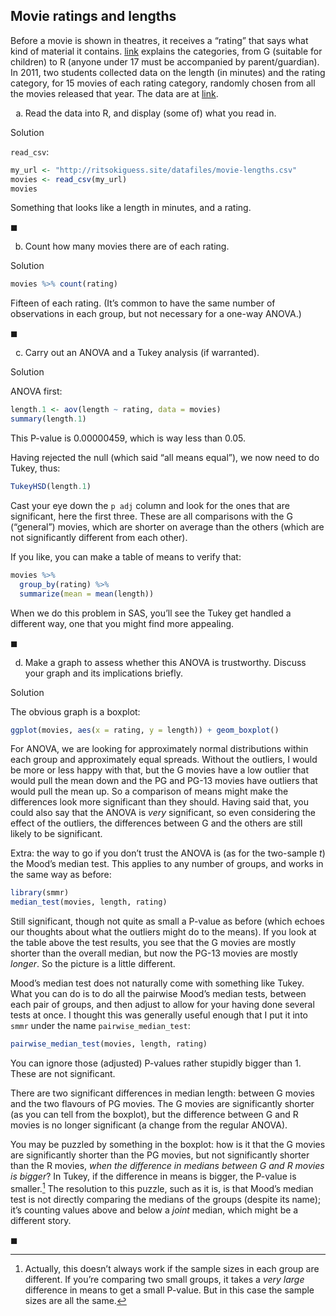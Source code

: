##  Movie ratings and lengths


Before a movie is shown in theatres, it
receives a "rating" that says what kind of material it
contains. [link](https://en.wikipedia.org/wiki/Motion_Picture_Association_of_America_film_rating_system)
explains the categories, from G (suitable for children) to R (anyone
under 17 must be accompanied by parent/guardian). In 2011, two
students collected data on the length (in minutes) and the rating
category, for 15 movies of each rating category, randomly chosen from
all the movies released that year. The data are at
[link](http://ritsokiguess.site/datafiles/movie-lengths.csv).



(a) Read the data into R, and display (some of) what you read in.


Solution


`read_csv`:

```r
my_url <- "http://ritsokiguess.site/datafiles/movie-lengths.csv"
movies <- read_csv(my_url)
movies
```

     

Something that looks like a length in minutes, and a rating.

$\blacksquare$

(b) Count how many movies there are of each rating.


Solution


```r
movies %>% count(rating)
```

       

Fifteen of each rating. (It's common to have the same number of
observations in each group, but not necessary for a one-way ANOVA.)

$\blacksquare$

(c) Carry out an ANOVA and a Tukey
analysis (if warranted).
  


Solution


ANOVA first:

```r
length.1 <- aov(length ~ rating, data = movies)
summary(length.1)
```

 

This P-value is 0.00000459, which is way less than 0.05.

Having rejected the null (which said "all means equal"), we now need to
do Tukey, thus:

```r
TukeyHSD(length.1)
```

 

Cast your eye down the `p adj` column and look for the ones
that are significant, here the first three. These are all comparisons
with the G ("general") movies, which are shorter on average than the
others (which are not significantly different from each other).

If you like, you can make a table of means to verify that:

```r
movies %>%
  group_by(rating) %>%
  summarize(mean = mean(length))
```

 

When we do this problem in SAS, you'll see the Tukey get handled a
different way, one that you might find more appealing.
  
$\blacksquare$

(d) Make a graph to assess whether this ANOVA is
trustworthy. Discuss your graph and its implications briefly.


Solution


The obvious graph is a boxplot:

```r
ggplot(movies, aes(x = rating, y = length)) + geom_boxplot()
```

       

For ANOVA, we are looking for approximately normal distributions
within each group and approximately equal spreads. Without the
outliers, I would be more or less happy with that, but the G movies
have a low outlier that would pull the mean down and the PG and PG-13
movies have outliers that would pull the mean up. So a comparison of
means might make the differences look more significant than they
should. Having said that, you could also say that the ANOVA is
*very* significant, so even considering the effect of the
outliers, the differences between G and the others are still likely to
be significant. 

Extra: the way to go if you don't trust the ANOVA is (as for the
two-sample $t$) the Mood's median test. This applies to any number of
groups, and works in the same way as before:

```r
library(smmr)
median_test(movies, length, rating)
```

 

Still significant, though not quite as small a P-value as before
(which echoes our thoughts about what the outliers might do to the
means). If you look at the table above the test results, you see that
the G movies are mostly shorter than the overall median, but now the
PG-13 movies are mostly *longer*. So the picture is a little
different. 

Mood's median test does not naturally come with something like Tukey.
What you can do is to do all the pairwise Mood's median tests, between
each pair of groups, and then adjust to allow for your having done
several tests at once. I thought this was generally useful enough that
I put it into `smmr` under the name `pairwise_median_test`:

```r
pairwise_median_test(movies, length, rating)
```

 

You can ignore those (adjusted) P-values rather stupidly bigger than
1. These are not significant.

There are two significant differences in median length: between G
movies and the two flavours of PG movies. The G movies are
significantly shorter (as you can tell from the boxplot), but the
difference between G and R movies is no longer significant (a change
from the regular ANOVA). 

You may be puzzled by something in the boxplot: how is it that the G
movies are significantly shorter than the PG movies, but not
significantly shorter than the R movies, *when the difference in
medians between G and R movies is bigger*? In Tukey, if the
difference in means is bigger, the P-value is
smaller.^[Actually, this doesn't always work if the sample  sizes in each group are different. If you're comparing two small  groups, it takes a *very large* difference in means to get a  small P-value. But in this case the sample sizes are all the same.]
The resolution to this puzzle, such as it is, is that Mood's median
test is not directly comparing the medians of the groups (despite its
name); it's counting values above and below a *joint* median,
which might be a different story.

$\blacksquare$



